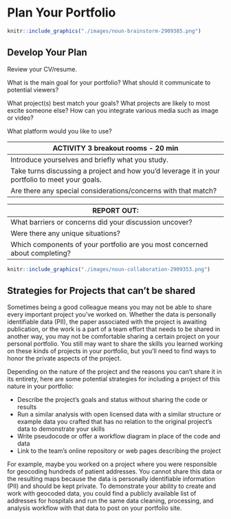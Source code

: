 # Plan Your Portfolio

```r
knitr::include_graphics("./images/noun-brainstorm-2909385.png")
```

## Develop Your Plan

Review your CV/resume. 

What is the main goal for your portfolio? What should it communicate to potential viewers?

What project(s) best match your goals? What projects are likely to most excite someone else? How can you integrate various media such as image or video?

What platform would you like to use?


| **ACTIVITY 3** breakout rooms - 20 min  | 
|------------|
| Introduce yourselves and briefly what you study. |
| Take turns discussing a project and how you’d leverage it in your portfolio to meet your goals. |
| Are there any special considerations/concerns with that match? |


|**REPORT OUT: **|
|------------|
| What barriers or concerns did your discussion uncover? |
| Were there any unique situations? |
| Which components of your portfolio are you most concerned about completing? |

```r
knitr::include_graphics("./images/noun-collaboration-2909353.png")
```

## Strategies for Projects that can't be shared

Sometimes being a good colleague means you may not be able to share every important project you've worked on. Whether the data is personally identifiable data (PII), the paper associated with the project is awaiting publication, or the work is a part of a team effort that needs to be shared in another way, you may not be comfortable sharing a certain project on your personal portfolio. You still may want to share the skills you learned working on these kinds of projects in your portfolio, but you'll need to find ways to honor the private aspects of the project.

Depending on the nature of the project and the reasons you can't share it in its entirety, here are some potential strategies for including a project of this nature in your portfolio:

* Describe the project's goals and status without sharing the code or results
* Run a similar analysis with open licensed data with a similar structure or example data you crafted that has no relation to the original project's data to demonstrate your skills
* Write pseudocode or offer a workflow diagram in place of the code and data
* Link to the team's online repository or web pages describing the project

For example, maybe you worked on a project where you were responsible for geocoding hundreds of patient addresses. You cannot share this data or the resulting maps because the data is personally identifiable information (PII) and should be kept private. To demonstrate your ability to create and work with geocoded data, you could find a publicly available list of addresses for hospitals and run the same data cleaning, processing, and analysis workflow with that data to post on your portfolio site.


